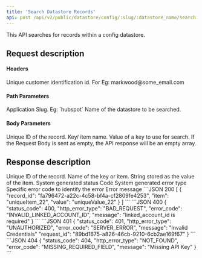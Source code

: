 ```yaml
---
title: 'Search Datastore Records'
api: post /api/v2/public/datastore/config/:slug/:datastore_name/search
---
```


This API searches for records within a config datastore.

## Request description
#### Headers 
<ParamField header="linked_account_id" type="string" required>
  Unique customer identification id. For Eg: markwood@some_email.com
</ParamField>

#### Path Parameters
<ParamField path="slug" type="string" required>
  Application Slug. Eg: `hubspot`
</ParamField>

<ParamField path="datastore" type="string" required>
 Name of the datastore to be searched.
</ParamField>

#### Body Parameters
<ParamField body="record_id" type="string">
  Unique ID of the record.
</ParamField>

<ParamField body="item" type="string">
  Key/ item name.
</ParamField>

<ParamField body="value" type="string">
  Value of a key to use for search.
</ParamField>

<Note>
If the Request Body is sent as empty, the API response will be an empty array.
</Note>

## Response description

<Tabs>
  <Tab title="200">
    <ResponseField name="record_id" type="string">
        Unique ID of the record.
    </ResponseField>
    <ResponseField name="item" type="string">
        Name of the key or item.
    </ResponseField>
    <ResponseField name="value" type="string">
        String stored as the value of the item.
    </ResponseField>

  </Tab>
  <Tab title="Error response">
    <ResponseField name="status_code" type="integer">
    System generated status Code
    </ResponseField>
    <ResponseField name="http_error_type" type="string">
    System generated error type
    </ResponseField>
    <ResponseField name="error_code" type="string">
    Specific error code to identify the error
    </ResponseField>
    <ResponseField name="message" type="string">
    Error message
    </ResponseField>
  </Tab>
</Tabs>

<ResponseExample>
```JSON 200
[
    {
        "record_id": "fa796472-a22c-4c58-bf4a-cf2809fe4253",
        "item": "uniqueItem_22",
        "value": "uniqueValue_22"
    }
]
```
```JSON 400
{
    "status_code": 400,
    "http_error_type": "BAD_REQUEST",
    "error_code": "INVALID_LINKED_ACCOUNT_ID",
    "message": "linked_account_id is required"
}
```
```JSON 401
{
    "status_code": 401,
    "http_error_type": "UNAUTHORIZED",
    "error_code": "SERVER_ERROR",
    "message": "Invalid Credentials"
    "request_id": "89bd1675-a826-46cb-9210-6cb2ae169f67"
}
```
```JSON 404
{
    "status_code": 404,
    "http_error_type": "NOT_FOUND",
    "error_code": "MISSING_REQUIRED_FIELD",
    "message": "Missing API Key"
}
```
</ ResponseExample>